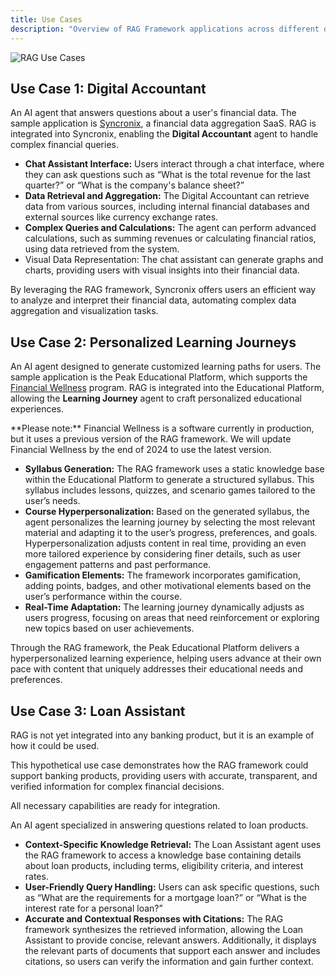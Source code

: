 ```yaml
---
title: Use Cases
description: "Overview of RAG Framework applications across different domains."
---
```


<img src="/images/rag-usecase.jpg" alt="RAG Use Cases" />

## Use Case 1: Digital Accountant

An AI agent that answers questions about a user's financial data. The sample application is [Syncronix](https://www.peakfs.io/syncronix), a financial data aggregation SaaS. RAG is integrated into Syncronix, enabling the **Digital Accountant** agent to handle complex financial queries.

- **Chat Assistant Interface:** Users interact through a chat interface, where they can ask questions such as “What is the total revenue for the last quarter?” or “What is the company's balance sheet?”
- **Data Retrieval and Aggregation:** The Digital Accountant can retrieve data from various sources, including internal financial databases and external sources like currency exchange rates.
- **Complex Queries and Calculations:** The agent can perform advanced calculations, such as summing revenues or calculating financial ratios, using data retrieved from the system.
- Visual Data Representation: The chat assistant can generate graphs and charts, providing users with visual insights into their financial data.

By leveraging the RAG framework, Syncronix offers users an efficient way to analyze and interpret their financial data, automating complex data aggregation and visualization tasks.

## Use Case 2: Personalized Learning Journeys

An AI agent designed to generate customized learning paths for users. The sample application is the Peak Educational Platform, which supports the [Financial Wellness](https://www.peakpnc.io/financial-wellness) program. RAG is integrated into the Educational Platform, allowing the **Learning Journey** agent to craft personalized educational experiences.

<Note>
  **Please note:** Financial Wellness is a software currently in production, but
  it uses a previous version of the RAG framework. We will update Financial
  Wellness by the end of 2024 to use the latest version.
</Note>

- **Syllabus Generation:** The RAG framework uses a static knowledge base within the Educational Platform to generate a structured syllabus. This syllabus includes lessons, quizzes, and scenario games tailored to the user’s needs.
- **Course Hyperpersonalization:** Based on the generated syllabus, the agent personalizes the learning journey by selecting the most relevant material and adapting it to the user’s progress, preferences, and goals. Hyperpersonalization adjusts content in real time, providing an even more tailored experience by considering finer details, such as user engagement patterns and past performance.
- **Gamification Elements:** The framework incorporates gamification, adding points, badges, and other motivational elements based on the user’s performance within the course.
- **Real-Time Adaptation:** The learning journey dynamically adjusts as users progress, focusing on areas that need reinforcement or exploring new topics based on user achievements.

Through the RAG framework, the Peak Educational Platform delivers a hyperpersonalized learning experience, helping users advance at their own pace with content that uniquely addresses their educational needs and preferences.

## Use Case 3: Loan Assistant

<Note>
  RAG is not yet integrated into any banking product, but it is an example of how it could be used.

This hypothetical use case demonstrates how the RAG framework could support banking products, providing users with accurate, transparent, and verified information for complex financial decisions.

All necessary capabilities are ready for integration.

</Note>

An AI agent specialized in answering questions related to loan products.

- **Context-Specific Knowledge Retrieval:** The Loan Assistant agent uses the RAG framework to access a knowledge base containing details about loan products, including terms, eligibility criteria, and interest rates.
- **User-Friendly Query Handling:** Users can ask specific questions, such as “What are the requirements for a mortgage loan?” or “What is the interest rate for a personal loan?”
- **Accurate and Contextual Responses with Citations:** The RAG framework synthesizes the retrieved information, allowing the Loan Assistant to provide concise, relevant answers. Additionally, it displays the relevant parts of documents that support each answer and includes citations, so users can verify the information and gain further context.
